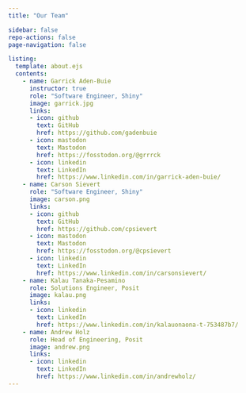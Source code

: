 ```yaml
---
title: "Our Team"

sidebar: false
repo-actions: false
page-navigation: false

listing:
  template: about.ejs
  contents:
    - name: Garrick Aden-Buie
      instructor: true
      role: "Software Engineer, Shiny"
      image: garrick.jpg
      links:
      - icon: github
        text: GitHub
        href: https://github.com/gadenbuie
      - icon: mastodon
        text: Mastodon
        href: https://fosstodon.org/@grrrck
      - icon: linkedin
        text: LinkedIn
        href: https://www.linkedin.com/in/garrick-aden-buie/
    - name: Carson Sievert
      role: "Software Engineer, Shiny"
      image: carson.png
      links:
      - icon: github
        text: GitHub
        href: https://github.com/cpsievert
      - icon: mastodon
        text: Mastodon
        href: https://fosstodon.org/@cpsievert
      - icon: linkedin
        text: LinkedIn
        href: https://www.linkedin.com/in/carsonsievert/
    - name: Kalau Tanaka-Pesamino
      role: Solutions Engineer, Posit
      image: kalau.png
      links:
      - icon: linkedin
        text: LinkedIn
        href: https://www.linkedin.com/in/kalauonaona-t-753487b7/
    - name: Andrew Holz
      role: Head of Engineering, Posit
      image: andrew.png
      links:
      - icon: linkedin
        text: LinkedIn
        href: https://www.linkedin.com/in/andrewholz/
---
```


::: column-body
::: {#listing}

:::
:::